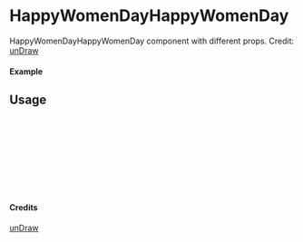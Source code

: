 
<Meta of={HappyWomenDayHappyWomenDay} title="unDraw/HappyWomenDayHappyWomenDay" />

# HappyWomenDayHappyWomenDay

HappyWomenDayHappyWomenDay component with different props.
Credit: [unDraw](https://undraw.co/illustrations)

#### Example

<Canvas of={HappyWomenDayHappyWomenDay.Primary} />

## Usage

```ts
import { HappyWomenDayHappyWomenDay } from "yadl-ui";

const Example = () => {
  return (
      <HappyWomenDayHappyWomenDay />
  );
};

export default Example;
```

#### Credits
[unDraw](https://undraw.co/illustrations)
